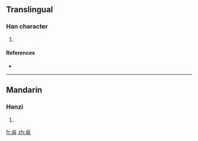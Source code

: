 ==Translingual==

===Han character===
{{Han char|rn=86|rad=火|as=06|sn=10|four=9080<sub>1</sub>|canj=火廿金 (FTC), X火廿金 (XFTC)}}

# {{defn|Han|sort=火06}}

====References====
* {{Han ref|kx=0671.060|dkj=19013|hdz=32199.010|uh=70E1|ud=28897|bh=D27C|bd=53884}}

----

==Mandarin==

===Hanzi===
{{cmn-hanzi|pin=[[guāng]] ([[guang1]])|wg=kuang<sup>1</sup>}}

# {{defn|Mandarin}}

[[fr:烡]]
[[zh:烡]]